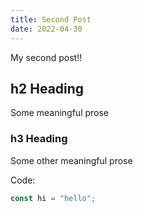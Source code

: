 ```yaml
---
title: Second Post
date: 2022-04-30
---
```


My second post!!

## h2 Heading

Some meaningful prose

### h3 Heading

Some other meaningful prose

Code:

```js
const hi = "hello";
```
